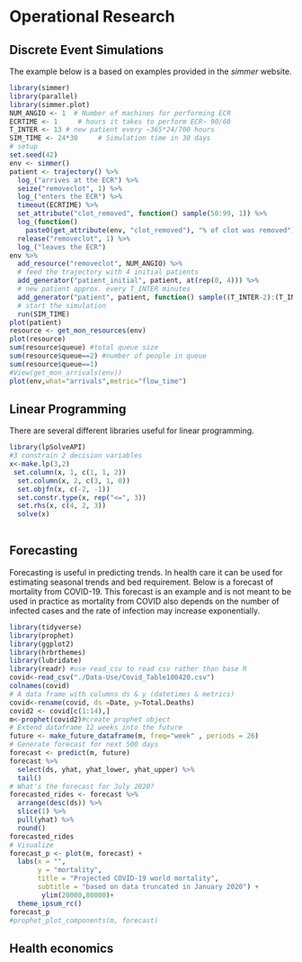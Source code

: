 # Operational Research

## Discrete Event Simulations
The example below is a based on examples provided in the _simmer_ website.
```r
library(simmer)
library(parallel)
library(simmer.plot)
NUM_ANGIO <- 1  # Number of machines for performing ECR
ECRTIME <- 1     # hours it takes to perform ECR~ 90/60
T_INTER <- 13 # new patient every ~365*24/700 hours
SIM_TIME <- 24*30     # Simulation time in 30 days
# setup
set.seed(42)
env <- simmer()
patient <- trajectory() %>%
  log_("arrives at the ECR") %>%
  seize("removeclot", 1) %>%
  log_("enters the ECR") %>%
  timeout(ECRTIME) %>%
  set_attribute("clot_removed", function() sample(50:99, 1)) %>%
  log_(function() 
    paste0(get_attribute(env, "clot_removed"), "% of clot was removed")) %>%
  release("removeclot", 1) %>%
  log_("leaves the ECR")
env %>%
  add_resource("removeclot", NUM_ANGIO) %>%
  # feed the trajectory with 4 initial patients
  add_generator("patient_initial", patient, at(rep(0, 4))) %>%
  # new patient approx. every T_INTER minutes
  add_generator("patient", patient, function() sample((T_INTER-2):(T_INTER+2), 1)) %>%
  # start the simulation
  run(SIM_TIME)
plot(patient)
resource <- get_mon_resources(env)
plot(resource)
sum(resource$queue) #total queue size
sum(resource$queue==2) #number of people in queue
sum(resource$queue==1)
#View(get_mon_arrivals(env))
plot(env,what="arrivals",metric="flow_time")
```

## Linear Programming
There are several different libraries useful for linear programming.

```r
library(lpSolveAPI)
#3 constrain 2 decision variables
x<-make.lp(3,2)
 set.column(x, 1, c(1, 1, 2)) 
  set.column(x, 2, c(3, 1, 0)) 
  set.objfn(x, c(-2, -1)) 
  set.constr.type(x, rep("<=", 3)) 
  set.rhs(x, c(4, 2, 3)) 
  solve(x)
  
```

## Forecasting
Forecasting is useful in predicting trends. In health care it can be used for estimating seasonal trends and bed requirement. Below is a forecast of mortality from COVID-19. This forecast is an example and is not meant to be used in practice as mortality from COVID also depends on the number of infected cases and the rate of infection may increase exponentially.

```r
library(tidyverse)
library(prophet)
library(ggplot2)
library(hrbrthemes)
library(lubridate)
library(readr) #use read_csv to read csv rather than base R
covid<-read_csv("./Data-Use/Covid_Table100420.csv") 
colnames(covid)
# A data frame with columns ds & y (datetimes & metrics)
covid<-rename(covid, ds =Date, y=Total.Deaths)
covid2 <- covid[c(1:14),]
m<-prophet(covid2)#create prophet object
# Extend dataframe 12 weeks into the future
future <- make_future_dataframe(m, freq="week" , periods = 26)
# Generate forecast for next 500 days
forecast <- predict(m, future)
forecast %>% 
  select(ds, yhat, yhat_lower, yhat_upper) %>%
  tail()
# What's the forecast for July 2020?
forecasted_rides <- forecast %>%
  arrange(desc(ds)) %>%
  slice(1) %>%
  pull(yhat) %>%
  round()
forecasted_rides
# Visualize
forecast_p <- plot(m, forecast) + 
  labs(x = "", 
       y = "mortality", 
       title = "Projected COVID-19 world mortality", 
       subtitle = "based on data truncated in January 2020") +
        ylim(20000,80000)+
  theme_ipsum_rc()
forecast_p
#prophet_plot_components(m, forecast)
```

## Health economics

